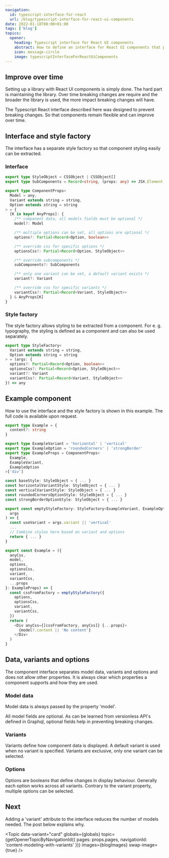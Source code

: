 ```yaml
---
navigation:
  id: typescript-interface-for-react
  url: /blog/typescript-interface-for-react-ui-components
date: 2022-01-18T00:00+01:00
tags: ['blog']
topics:
  opener:
    heading: Typescript interface for React UI components
    abstract: How to define an interface for React UI components that prevents breaking changes.
    icon: message-circle
    image: typescriptInterfaceForReactUiComponents
---
```


## Improve over time

Setting up a library with React UI components is simply done. The hard part is
maintaining the library. Over time breaking changes are require and the broader
the library is used, the more impact breaking changes will have.

The Typescript React interface described here was designed to prevent breaking
changes. So that components remain flexible and can improve over time.

## Interface and style factory

The interface has a separate style factory so that component styling easily can
be extracted.

### Interface

```ts
export type StyleObject = CSSObject | CSSObject[]
export type SubComponents = Record<string, (props: any) => JSX.Element | null>

export type ComponentProps<
  Model = any,
  Variant extends string = string,
  Option extends string = string
> = {
  [K in keyof AnyProps]: {
    /** component data, all models fields must be optional */
    model?: Model

    /** multiple options can be set, all options are optional */
    options?: Partial<Record<Option, boolean>>

    /** override css for specific options */
    optionsCss?: Partial<Record<Option, StyleObject>>

    /** override subcomponents */
    subComponents?: SubComponents

    /** only one variant can be set, a default variant exists */
    variant?: Variant

    /** override css for specific variants */
    variantCss?: Partial<Record<Variant, StyleObject>>
  } & AnyProps[K]
}
```

### Style factory

The style factory allows styling to be extracted from a component. For e. g.
typography, the styling is defined as a component and can also be used
separately.

```ts
export type StyleFactory<
  Variant extends string = string,
  Option extends string = string
> = (args: {
  options?: Partial<Record<Option, boolean>>
  optionsCss?: Partial<Record<Option, StyleObject>>
  variant?: Variant
  variantCss?: Partial<Record<Variant, StyleObject>>
}) => any
```

## Example component

How to use the interface and the style factory is shown in this example. The
full code is available upon request.

```ts
export type Example = {
  content?: string
}

export type ExampleVariant = 'horizontal' | 'vertical'
export type ExampleOption = 'roundedCorners' | 'strongBorder'
export type ExampleProps = ComponentProps<
  Example,
  ExampleVariant,
  ExampleOption
>['div']

const baseStyle: StyleObject = { ... }
const horizontalVariantStyle: StyleObject = { ... }
const verticalVariantStyle: StyleObject = { ... }
const roundedCornersOptionStyle: StyleObject = { ... }
const strongBorderOptionStyle: StyleObject = { ... }

export const emptyStyleFactory: StyleFactory<ExampleVariant, ExampleOption> = (
  args
) => {
  const useVariant = args.variant || 'vertical'
  ...
  // Combine styles here based on variant and options
  return { ... }
}

export const Example = ({
  anyCss,
  model,
  options,
  optionsCss,
  variant,
  variantCss,
  ...props
}: ExampleProps) => {
  const cssFromFactory = emptyStyleFactory({
    options,
    optionsCss,
    variant,
    variantCss,
  })
  return (
    <Div anyCss={[cssFromFactory, anyCss]} {...props}>
      {model?.content || 'No content'}
    </Div>
  )
}
```

## Data, variants and options

The component interface separates model data, variants and options and does not
allow other properties. It is always clear which properties a component supports
and how they are used. 

### Model data

Model data is always passed by the property 'model'.

All model fields are optional. As can be learned from versionless API's defined
in Graphql, optional fields help in preventing breaking changes.

### Variants

Variants define how component data is displayed. A default variant is used when
no variant is specified. Variants are exclusive, only one variant can be
selected.

### Options

Options are booleans that define changes in display behaviour. Generally each
option works across all variants. Contrary to the variant property, multiple
options can be selected.

## Next

Adding a 'variant' attribute to the interface reduces the number of models
needed. The post below explains why.

<Topic
  data-variant="card"
  globals={globals}
  topic={getOpenerTopicByNavigationId({ pages: props.pages, navigationId: 'content-modeling-with-variants' })}
  images={blogImages}
  swap-image={true}
/>

